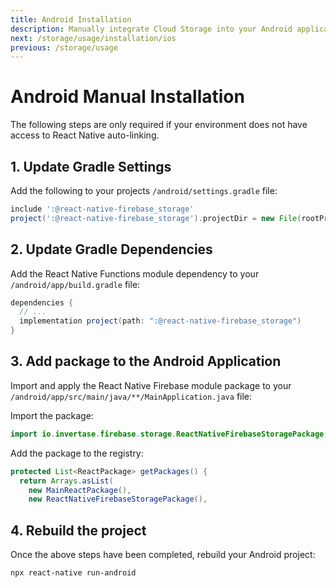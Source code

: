 ```yaml
---
title: Android Installation
description: Manually integrate Cloud Storage into your Android application.
next: /storage/usage/installation/ios
previous: /storage/usage
---
```


# Android Manual Installation

The following steps are only required if your environment does not have access to React Native
auto-linking.

## 1. Update Gradle Settings

Add the following to your projects `/android/settings.gradle` file:

```groovy
include ':@react-native-firebase_storage'
project(':@react-native-firebase_storage').projectDir = new File(rootProject.projectDir, './../node_modules/@react-native-firebase/storage/android')
```

## 2. Update Gradle Dependencies

Add the React Native Functions module dependency to your `/android/app/build.gradle` file:

```groovy
dependencies {
  // ...
  implementation project(path: ":@react-native-firebase_storage")
}
```

## 3. Add package to the Android Application

Import and apply the React Native Firebase module package to your `/android/app/src/main/java/**/MainApplication.java` file:

Import the package:

```java
import io.invertase.firebase.storage.ReactNativeFirebaseStoragePackage;
```

Add the package to the registry:

```java
protected List<ReactPackage> getPackages() {
  return Arrays.asList(
    new MainReactPackage(),
    new ReactNativeFirebaseStoragePackage(),
```

## 4. Rebuild the project

Once the above steps have been completed, rebuild your Android project:

```bash
npx react-native run-android
```
